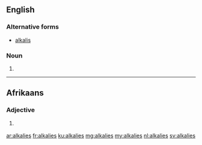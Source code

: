 ==English==

===Alternative forms===
* [[alkalis]]

===Noun===
{{head|en|plural}}

# {{plural of|alkali|lang=en}}

----

==Afrikaans==

===Adjective===
{{af-adj||meer alkalies|mees alkaliese}}

# {{context|lang=af|chemisty}} {{l|en|alkaline}}

[[ar:alkalies]]
[[fr:alkalies]]
[[ku:alkalies]]
[[mg:alkalies]]
[[my:alkalies]]
[[nl:alkalies]]
[[sv:alkalies]]